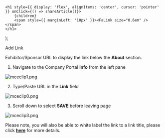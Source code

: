 

    <h1 style={{ display: 'flex', alignItems: 'center', cursor: 'pointer' }} onClick={() => shareArticle()}>
        {children} 
        <span style={{ marginLeft: '10px' }}><FaLink size="0.6em" /></span>
    </h1>
);

<ToastContainer />

<ClickableTitle>Add Link</ClickableTitle>




Exhibitor/Sponsor URL to display the link below the **About** section.


1. Navigate to the Company Portal **Info** from the left pane


![mceclip1.png](../../../resources/article-images/4495029354771-Add-Link_1.png)


2. Type/Paste URL in the **Link** field


![mceclip0.png](../../../resources/article-images/4495029354771-Add-Link_2.png)


3. Scroll down to select **SAVE** before leaving page


![mceclip3.png](../../../resources/article-images/4495029354771-Add-Link_3.png)


Please note, you will also be able to white label the link to a link title, please click **[here](https://docs-for-customers.slayte.com/hc/en-us/articles/4495112369043)** for more details.




